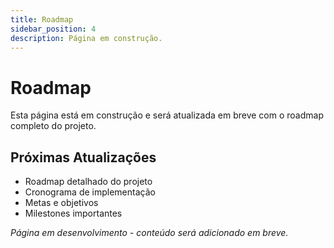 ---
title: Roadmap
sidebar_position: 4
description: Página em construção.
---

# Roadmap

Esta página está em construção e será atualizada em breve com o roadmap completo do projeto.

## Próximas Atualizações

- Roadmap detalhado do projeto
- Cronograma de implementação
- Metas e objetivos
- Milestones importantes

*Página em desenvolvimento - conteúdo será adicionado em breve.*
